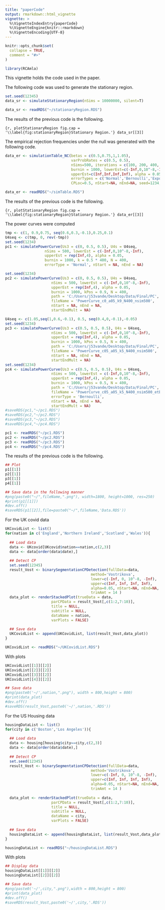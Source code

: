 ```yaml
---
title: "paperCode"
output: rmarkdown::html_vignette
vignette: >
  %\VignetteIndexEntry{paperCode}
  %\VignetteEngine{knitr::rmarkdown}
  %\VignetteEncoding{UTF-8}
---
```


```r
knitr::opts_chunk$set(
  collapse = TRUE,
  comment = "#>"
)
```

```r
library(RCAmla)
```

This vignette holds the code used in the paper. 

The following code was used to generate the stationary region.

```r
set.seed(12345)
data_sr <- simulateStationaryRegion(nSims = 10000000, silent=T)
```

```r
data_sr <- readRDS("~/stationaryRegion.RDS")
```

The results of the previous code is the following.

```{r, plotStationaryRegion fig.cap = '\\label{fig:stationaryRegion}Stationary Region.'}
data_sr[[3]]
```

The empirical rejection frequencies under the null was generated with the following code.

```r
data_er <- simulationTable_NC(betas = c(0.5,0.75,1,1.05), 
                              varProbRates = c(0.5, 0.5),
                              nSims=500, iterations = c(100, 200, 400, 800), 
                              burnin = 1000, lowerEst=c(-Inf,0,10^-8,-Inf), 
                              upperEst=c(Inf,Inf,Inf,Inf), alpha = 0.05,
                              errorTypes = c('Normal','Bernoulli','Exponential'),
                              CPLoc=0.5, nStart=NA, nEnd=NA, seed=1234,trimAmt=14)
```

```r
data_er <- readRDS("~/simTable.RDS")
```


The results of the previous code is the following.

```{r, plotStationaryRegion fig.cap = '\\label{fig:stationaryRegion}Stationary Region.'}
data_er[[3]]
```

The power curves were computed

```r
tmp <- c(1, 0.9,0.75, seq(0.6,0.3,-0.1),0.25,0.1)
U4seq <- c(tmp, 0, rev(-tmp))
set.seed(1234)
pc1 <- simulatePowerCurve(Us3 = c(0, 0.5, 0.5), U4s = U4seq,
                  nSims = 500, lowerEst = c(-Inf,0,10^-8,-Inf), 
                  upperEst = rep(Inf,4), alpha = 0.05,
                  burnin = 1000, k = 0.5 * 400, N = 400, 
                  errorType = 'Normal', nStart = NA, nEnd = NA)

set.seed(1234)
pc2 <- simulatePowerCurve(Us3 = c(0, 0.5, 0.5), U4s = U4seq,
                     nSims = 500, lowerEst = c(-Inf,0,10^-8,-Inf), 
                     upperEst = rep(Inf,4), alpha = 0.05,
                     burnin = 1000, kPos = 0.9, N = 400, 
                     path = 'C:/Users/j53vande/Desktop/Data/Final/PC',
                     fileName = 'PowerCurve_c0_a05_k9_N400_nsim500',
                     nStart = NA, nEnd = NA,
                     startEndMult = NA)

U4seq <- c(1.05,seq(1,0.6,-0.1), 0.5, seq(0.4,0,-0.1),-0.05)
set.seed(1234)
pc3 <- simulatePowerCurve(Us3 = c(0.5, 0.5, 0.5), U4s = U4seq,
                     nSims = 500, lowerEst = c(-Inf,0,10^-8,-Inf), 
                     upperEst = rep(Inf,4), alpha = 0.05,
                     burnin = 1000, kPos = 0.5, N = 400, 
                     path = 'C:/Users/j53vande/Desktop/Data/Final/PC',
                     fileName = 'PowerCurve_c05_a05_k5_N400_nsim500',
                     nStart = NA, nEnd = NA,
                     startEndMult = NA)
set.seed(1234)
pc4 <- simulatePowerCurve(Us3 = c(0.5, 0.5, 0.5), U4s = U4seq,
                     nSims = 500, lowerEst = c(-Inf,0,10^-8,-Inf), 
                     upperEst = rep(Inf,4), alpha = 0.05,
                     burnin = 1000, kPos = 0.5, N = 400, 
                     path = 'C:/Users/j53vande/Desktop/Data/Final/PC',
                     fileName = 'PowerCurve_c05_a05_k5_N400_nsim500_etBern',
                     errorType = 'Bernoulli',
                     nStart = NA, nEnd = NA,
                     startEndMult = NA)
#saveRDS(pc1,"~/pc1.RDS")
#saveRDS(pc2,"~/pc2.RDS")
#saveRDS(pc3,"~/pc3.RDS")
#saveRDS(pc4,"~/pc4.RDS")
```

```r
pc1 <- readRDS("~/pc1.RDS")
pc2 <- readRDS("~/pc2.RDS")
pc3 <- readRDS("~/pc3.RDS")
pc4 <- readRDS("~/pc4.RDS")
```


The results of the previous code is the following.

```r
## Plot
p1[[1]]
p2[[1]]
p3[[1]]
p4[[1]]

## Save data in the following manner
#png(paste0("~/",fileName,".png"), width=1800, height=1000, res=250)
#print(p1[[1]])
#dev.off()
#saveRDS(p1[[2]],file=paste0("~/",fileName,'Data.RDS'))
```

For the UK covid data

```r
UKCovidList <- list()
for(nation in c('England','Northern Ireland','Scotland','Wales')){
  
  ## Load data
  data <- UKcovid[UKcovid$nation==nation,c(2,3)]
  data <- data[order(data$date),]
  
  ## Detect CP
  set.seed(12345)
  result_Vost <- binarySegmentationCPDetection(fullData=data, 
                                       method='Vostrikova',
                                       lower=c(-Inf, 0, 10^-8, -Inf),
                                       upper=c(Inf, Inf, Inf, Inf),
                                       alpha=0.05, nStart=NA, nEnd=NA,
                                       trimAmt = 14 )
  data_plot <- renderStackedPlot(trueData = data, 
                     parCPData = result_Vost[,c(1:2,7:10)],
                     title = NULL,
                     subtitle = NULL,
                     dataName = nation,
                     varPlots = FALSE)
  
  ## Save data
  UKCovidList <- append(UKCovidList, list(result_Vost,data_plot))
}
```

```r
UKCovidList <- readRDS("~/UKCovidList.RDS")
```

With plots 

```r
UKCovidList[[1]][[2]]
UKCovidList[[2]][[2]]
UKCovidList[[3]][[2]]
UKCovidList[[4]][[2]]

## Save data
#png(paste0('~/',nation,".png"), width = 800,height = 800)
#print(data_plot) 
#dev.off()
#saveRDS(result_Vost,paste0('~/',nation,'.RDS'))
```

For the US Housing data

```r
housingDataList <- list()
for(city in c('Boston','Los Angeles')){
  
  ## Load data
  data <- housing[housing$city==city,c(2,3)]
  data <- data[order(data$date),]
  
  ## Detect CP
  set.seed(12345)
  result_Vost <- binarySegmentationCPDetection(fullData=data, 
                                       method='Vostrikova',
                                       lower=c(-Inf, 0, 10^-8, -Inf),
                                       upper=c(Inf, Inf, Inf, Inf),
                                       alpha=0.05, nStart=NA, nEnd=NA,
                                       trimAmt = 14 )
  
  data_plot <- renderStackedPlot(trueData = data, 
                     parCPData = result_Vost[,c(1:2,7:10)],
                     title = NULL,
                     subtitle = NULL,
                     dataName = city,
                     varPlots = FALSE)
  
  ## Save data
  housingDataList <- append(housingDataList, list(result_Vost,data_plot))
}
```

```r
housingDataList <- readRDS("~/housingDataList.RDS")
```

With plots 

```r
## Display data
housingDataList[[1]][[2]]
housingDataList[[2]][[2]]

## Save data
#png(paste0('~/',city,".png"),width = 800,height = 800)
#print(data_plot)
#dev.off()
#saveRDS(result_Vost,paste0('~/',city,'.RDS'))
```
